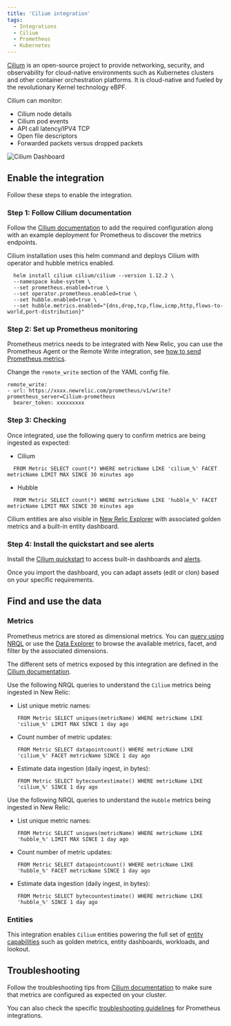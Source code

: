 ```yaml
---
title: 'Cilium integration'
tags:
  - Integrations
  - Cilium
  - Prometheus
  - Kubernetes
---
```



[Cilium](https://cilium.io/get-started/) is an open-source project to provide networking, security, and observability for cloud-native environments such as Kubernetes clusters and other container orchestration platforms. It is cloud-native and fueled by the revolutionary Kernel technology eBPF.

Cilium can monitor:
* Cilium node details
* Cilium pod events
* API call latency/IPV4 TCP
* Open file descriptors
* Forwarded packets versus dropped packets

<img
  title="Cilium Dashboard"
  alt="Cilium Dashboard"
  src={kubernetesCiliumDashboard}
/>

## Enable the integration

Follow these steps to enable the integration.

### Step 1: Follow Cilium documentation

Follow the [Cilium documentation](https://docs.cilium.io/en/stable/operations/metrics/) to add the required configuration along with an example deployment for Prometheus to discover the metrics endpoints.

Cilium installation uses this helm command and deploys Cilium with operator and hubble metrics enabled.

```
  helm install cilium cilium/cilium --version 1.12.2 \
  --namespace kube-system \
  --set prometheus.enabled=true \
  --set operator.prometheus.enabled=true \
  --set hubble.enabled=true \
  --set hubble.metrics.enabled="{dns,drop,tcp,flow,icmp,http,flows-to-world,port-distribution}"
```

### Step 2: Set up Prometheus monitoring

Prometheus metrics needs to be integrated with New Relic, you can use the Prometheus Agent or the Remote Write integration, see [how to send Prometheus metrics](https://docs.newrelic.com/docs/infrastructure/prometheus-integrations/get-started/send-prometheus-metric-data-new-relic/).

Change the `remote_write` section of the YAML config file.

```
remote_write:
- url: https://xxxx.newrelic.com/prometheus/v1/write?prometheus_server=Cilium-prometheus
  bearer_token: xxxxxxxxx
```

### Step 3: Checking

Once integrated, use the following query to confirm metrics are being ingested as expected:

* Cilium

```
  FROM Metric SELECT count(*) WHERE metricName LIKE 'cilium_%' FACET metricName LIMIT MAX SINCE 30 minutes ago
```

* Hubble

```
  FROM Metric SELECT count(*) WHERE metricName LIKE 'hubble_%' FACET metricName LIMIT MAX SINCE 30 minutes ago
```

Cilium entities are also visible in [New Relic Explorer](/docs/new-relic-solutions/new-relic-one/core-concepts/new-relic-explorer-view-performance-across-apps-services-hosts/) with associated golden metrics and a built-in entity dashboard. 

### Step 4: Install the quickstart and see alerts

Install the [Cilium quickstart](https://newrelic.com/instant-observability/ext-cilium-quickstart) to access built-in dashboards and [alerts](https://docs.newrelic.com/docs/alerts-applied-intelligence/new-relic-alerts/learn-alerts/introduction-alerts/).

Once you import the dashboard, you can adapt assets (edit or clon) based on your specific requirements.

## Find and use the data

### Metrics

Prometheus metrics are stored as dimensional metrics. You can [query using NRQL](/docs/telemetry-data-platform/get-data/apis/query-metric-data-type/) or use the [Data Explorer](/docs/query-your-data/explore-query-data/browse-data/introduction-data-explorer/) to browse the available metrics, facet, and filter by the associated dimensions.

The different sets of metrics exposed by this integration are defined in the [Cilium documentation](https://docs.cilium.io/en/stable/operations/metrics/).

Use the following NRQL queries to understand the `Cilium` metrics being ingested in New Relic:

* List unique metric names:

  ```
  FROM Metric SELECT uniques(metricName) WHERE metricName LIKE 'cilium_%' LIMIT MAX SINCE 1 day ago
  ```

* Count number of metric updates:

  ```
  FROM Metric SELECT datapointcount() WHERE metricName LIKE 'cilium_%' FACET metricName SINCE 1 day ago
  ```

* Estimate data ingestion (daily ingest, in bytes):

	```
  FROM Metric SELECT bytecountestimate() WHERE metricName LIKE 'cilium_%' SINCE 1 day ago
  ```

Use the following NRQL queries to understand the `Hubble` metrics being ingested in New Relic:

* List unique metric names:

  ```
  FROM Metric SELECT uniques(metricName) WHERE metricName LIKE 'hubble_%' LIMIT MAX SINCE 1 day ago
  ```

* Count number of metric updates:

  ```
  FROM Metric SELECT datapointcount() WHERE metricName LIKE 'hubble_%' FACET metricName SINCE 1 day ago
  ```

* Estimate data ingestion (daily ingest, in bytes):

	```
  FROM Metric SELECT bytecountestimate() WHERE metricName LIKE 'hubble_%' SINCE 1 day ago
  ```

### Entities

This integration enables `Cilium` entities powering the full set of [entity capabilities](/docs/new-relic-solutions/new-relic-one/core-concepts/what-entity-new-relic/) such as golden metrics, entity dashboards, workloads, and lookout.

## Troubleshooting

Follow the troubleshooting tips from [Cilium documentation](https://docs.cilium.io/en/stable/operations/troubleshooting/#admin-guide) to make sure that metrics are configured as expected on your cluster.

You can also check the specific [troubleshooting guidelines](/docs/infrastructure/prometheus-integrations/troubleshooting/no-data-appears-prometheus-integration) for Prometheus integrations.